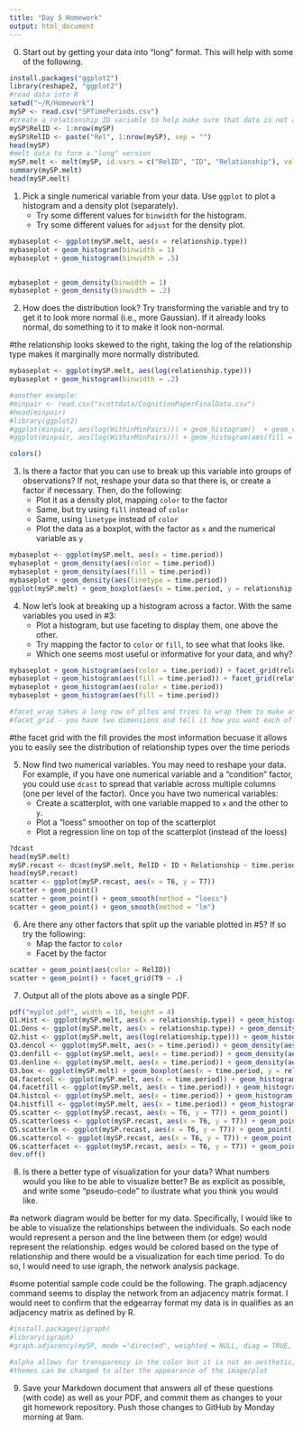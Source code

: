 ```yaml
---
title: "Day 5 Homework"
output: html_document
---
```


0. Start out by getting your data into "long" format.  This will help with some of the following.
```r
install.packages("ggplot2")
library(reshape2, "ggplot2")
#read data into R
setwd("~/R/Homework")
mySP <- read.csv("SPTimePeriods.csv")
#create a relationship ID variable to help make sure that data is not aggregated across individuals when melted and aggregated differently
mySP$RelID <- 1:nrow(mySP)
mySP$RelID <- paste("Rel", 1:nrow(mySP), sep = "")
head(mySP)
#melt data to form a "long" version
mySP.melt <- melt(mySP, id.vars = c("RelID", "ID", "Relationship"), value.name = "relationship.type", variable.name = "time.period")
summary(mySP.melt)
head(mySP.melt)
```

1. Pick a single numerical variable from your data.  Use `ggplot` to plot a histogram and a density plot (separately).
   - Try some different values for `binwidth` for the histogram.
   - Try some different values for `adjust` for the density plot.

```r
mybaseplot <- ggplot(mySP.melt, aes(x = relationship.type))
mybaseplot + geom_histogram(binwidth = 1)
mybaseplot + geom_histogram(binwidth = .5)


mybaseplot + geom_density(binwidth = 1)
mybaseplot + geom_density(binwidth = .2)
```

2. How does the distribution look?  Try transforming the variable and try to get it to look more normal (i.e., more Gaussian).  If it already looks normal, do something to it to make it look non-normal.

#the relationship looks skewed to the right, taking the log of the relationship type makes it marginally more normally distributed.

```r
mybaseplot <- ggplot(mySP.melt, aes(log(relationship.type)))
mybaseplot + geom_histogram(binwidth = .2)

#another example:
#minpair <- read.csv("scottdata/CognitionPaperFinalData.csv")
#head(minpair)
#library(ggplot2)
#ggplot(minpair, aes(log(WithinMinPairs))) + geom_histogram()  + geom_vline(xintercept = 1000, color = "red")
#ggplot(minpair, aes(log(WithinMinPairs))) + geom_histogram(aes(fill = Corpus)) + scale_fill_brewer(palette = "Set1") - allows you to choose the color palette for the plot via color brewer (http://colorbrewer2.org/)

colors()
```

3. Is there a factor that you can use to break up this variable into groups of observations?  If not, reshape your data so that there is, or create a factor if necessary.  Then, do the following:
   - Plot it as a density plot, mapping `color` to the factor
   - Same, but try using `fill` instead of `color`
   - Same, using `linetype` instead of `color`
   - Plot the data as a boxplot, with the factor as `x` and the numerical variable as `y`

```r
mybaseplot <- ggplot(mySP.melt, aes(x = time.period))
mybaseplot + geom_density(aes(color = time.period))
mybaseplot + geom_density(aes(fill = time.period))
mybaseplot + geom_density(aes(linetype = time.period))
ggplot(mySP.melt) + geom_boxplot(aes(x = time.period, y = relationship.type))

```


4. Now let's look at breaking up a histogram across a factor.  With the same variables you used in #3:
   - Plot a histogram, but use faceting to display them, one above the other.
   - Try mapping the factor to `color` or `fill`, to see what that looks like.
   - Which one seems most useful or informative for your data, and why?

```r

mybaseplot + geom_histogram(aes(color = time.period)) + facet_grid(relationship.type ~ .)
mybaseplot + geom_histogram(aes(fill = time.period)) + facet_grid(relationship.type ~ .)
mybaseplot + geom_histogram(aes(color = time.period))
mybaseplot + geom_histogram(aes(fill = time.period))

#facet_wrap takes a long row of pltos and tries to wrap them to make as square a visualization as possible
#facet_grid - you have two dimensions and tell it how you want each of the dimensions to be - best for two variables.

```

#the facet grid with the fill provides the most information becuase it allows you to easily see the distribution of relationship types over the time periods

5. Now find two numerical variables.  You may need to reshape your data.  For example, if you have one numerical variable and a "condition" factor, you could use `dcast` to spread that variable across multiple columns (one per level of the factor).  Once you have two numerical variables:
   - Create a scatterplot, with one variable mapped to `x` and the other to `y`.
   - Plot a "loess" smoother on top of the scatterplot
   - Plot a regression line on top of the scatterplot (instead of the loess)
  
```r
?dcast
head(mySP.melt)
mySP.recast <- dcast(mySP.melt, RelID + ID + Relationship ~ time.period, value.var = "relationship.type")
head(mySP.recast)
scatter <- ggplot(mySP.recast, aes(x = T6, y = T7)) 
scatter + geom_point()
scatter + geom_point() + geom_smooth(method = "loess")
scatter + geom_point() + geom_smooth(method = "lm")

```


6. Are there any other factors that split up the variable plotted in #5?  If so try the following:
   - Map the factor to `color`
   - Facet by the factor

```r
scatter + geom_point(aes(color = RelID))
scatter + geom_point() + facet_grid(T9 ~ .)

```

7. Output all of the plots above as a single PDF.

```r
pdf("myplot.pdf", width = 10, height = 4)
Q1.Hist <- ggplot(mySP.melt, aes(x = relationship.type)) + geom_histogram(binwidth = 1)
Q1.Dens <- ggplot(mySP.melt, aes(x = relationship.type)) + geom_density(binwidth = .2)
Q2.hist <- ggplot(mySP.melt, aes(log(relationship.type))) + geom_histogram(binwidth = .2)
Q3.dencol <- ggplot(mySP.melt, aes(x = time.period)) + geom_density(aes(color = time.period))
Q3.denfill <- ggplot(mySP.melt, aes(x = time.period)) + geom_density(aes(fill = time.period))
Q3.denline <- ggplot(mySP.melt, aes(x = time.period)) + geom_density(aes(linetype = time.period))
Q3.box <- ggplot(mySP.melt) + geom_boxplot(aes(x = time.period, y = relationship.type))
Q4.facetcol <- ggplot(mySP.melt, aes(x = time.period)) + geom_histogram(aes(color = time.period)) + facet_grid(relationship.type ~ .)
Q4.facetfill <- ggplot(mySP.melt, aes(x = time.period)) + geom_histogram(aes(fill = time.period)) + facet_grid(relationship.type ~ .)
Q4.histcol <- ggplot(mySP.melt, aes(x = time.period)) + geom_histogram(aes(color = time.period))
Q4.histfill <- ggplot(mySP.melt, aes(x = time.period)) + geom_histogram(aes(fill = time.period))
Q5.scatter <- ggplot(mySP.recast, aes(x = T6, y = T7)) + geom_point()
Q5.scatterloess <- ggplot(mySP.recast, aes(x = T6, y = T7)) + geom_point() + geom_smooth(method = "loess")
Q5.scatterlm <- ggplot(mySP.recast, aes(x = T6, y = T7)) + geom_point() + geom_smooth(method = "lm")
Q6.scattercol <- ggplot(mySP.recast, aes(x = T6, y = T7)) + geom_point(aes(color = RelID))
Q6.scatterfacet <- ggplot(mySP.recast, aes(x = T6, y = T7)) + geom_point() + facet_grid(T9 ~ .)
dev.off()

```

8. Is there a better type of visualization for your data?  What numbers would you like to be able to visualize better?  Be as explicit as possible, and write some "pseudo-code" to ilustrate what you think you would like.

#a network diagram would be better for my data. Specifically, I would like to be able to visualize the relationships between the individuals. So each node would represent a person and the line between them (or edge) would represent the relationship. edges would be colored based on the type of relationship and there would be a visualization for each time period. To do so, I would need to use igraph, the network analysis package.

#some potential sample code could be the following. The graph.adjacency command seems to display the network from an adjacency matrix format. I would neet to confirm that the edgearray format my data is in qualifies as an adjacency matrix as defined by R.
```r
#install.packages(igraph)
#library(igraph)
#graph.adjacency(mySP, mode ="directed", weighted = NULL, diag = TRUE, add.colnames = NULL, add.rownames = NA)

#alpha allows for transparency in the color but it is not an aesthetic, so it'a parameter of density usually. e.g. geom_density(aes(fill = variable), alpha = .3)
#themes can be changed to alter the appearance of the image/plot

```

9. Save your Markdown document that answers all of these questions (with code) as well as your PDF, and commit them as changes to your git homework repository.  Push those changes to GitHub by Monday morning at 9am.


